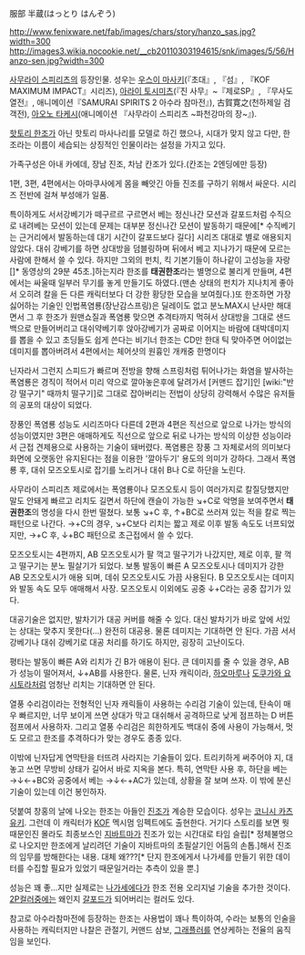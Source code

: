 服部 半蔵(はっとり はんぞう)

http://www.fenixware.net/fab/images/chars/story/hanzo_sas.jpg?width=300   http://images3.wikia.nocookie.net/__cb20110303194615/snk/images/5/56/Hanzo-sen.jpg?width=300 

[[사무라이 스피리츠]]의 등장인물. 성우는 [[우스이 마사키]](『초대』, 『섬』, 『KOF MAXIMUM IMPACT』시리즈), [[아라이 토시미츠]](『진 사무』~『제로SP』, 『무사도 열전』, 애니메이션『SAMURAI SPIRITS 2 아수라 참마전』), 古賀寛之(천하제일 검객전), [[아오노 타케시]](애니메이션 『사무라이 스피리츠 ~파천강마의 장~』).

[[핫토리 한조]]가 아닌 핫토리 마사나리를 모델로 하긴 했으나, 시대가 맞지 않고 다만, 한조라는 이름이 세습되는 상징적인 인물이라는 설정을 가지고 있다.

가족구성은 아내 카에데, 장남 진조, 차남 칸조가 있다.(칸조는 2엔딩에만 등장)

1편, 3편, 4편에서는 아마쿠사에게 몸을 빼앗긴 아들 진조를 구하기 위해서 싸운다. 시리즈 전반에 걸쳐 부성애가 일품.

특이하게도 서서강베기가 떼구르르 구르면서 베는 정신나간 모션과 갈포드처럼 수직으로 내려베는 모션이 있는데 문제는 대부분 정신나간 모션이 발동하기 때문에[* 수직베기는 근거리에서 발동하는데 대기 시간이 갈포드보다 길다] 시리즈 대대로 별로 애용되지 않았다. 대쉬 강베기를 하면 상대방을 덤블링하며 뒤에서 베고 지나가기 때문에 모르는 사람에 한해서 쓸 수 있다.
{{{#!html
<embed height="315" type="application/x-shockwave-flash" width="560" src="//www.youtube.com/v/x2f1U5LiZQI?version=3&hl=ko_KR" allowscriptaccess="null" allowfullscreen="null"></embed>
}}}
하지만 그외의 펀치, 킥 기본기들이 하나같이 고성능을 자랑[]* 동영상의 29분 45초.]하는지라 한조를 '''태권한조'''라는 별명으로 불리게 만들며, 4편에서는 싸울때 일부러 무기를 놓게 만들기도 하였다.(맨손 상태의 펀치가 지나치게 좋아서 오히려 칼을 든 다른 캐릭터보다 더 강한 황당한 모습을 보여줬다.)또 한조하면 가장 싫어하는 기술인 인법폭염룡(장난감스프링)은 딜레이도 없고 분노MAX시 난사만 해대면서 그 후 한조가 원맨쇼질과 폭염룡 맞으면 추격타까지 먹혀서 상대방을 그대로 샌드백으로 만들어버리고 대쉬약베기후 앉아강베기가 공짜로 이어지는 바람에 대박데미지를 뽑을 수 있고 초딩들도 쉽게 쓴다는 비기너 한조는 CD만 한대 틱 맞아주면 어이없는 데미지를 뽑아버려서 4편에서는 체어샷의 원흉인 개캐중 한명이다 

닌자라서 그런지 스피드가 빠르며 전방을 향해 스프링처럼 튀어나가는 화염을 발사하는 폭염룡은 경직이 적어서 미리 약으로 깔아놓은후에 달려가서 [커맨드 잡기]인 [wiki:"반강 떨구기" 때까치 떨구기]로 그대로 잡아버리는 전법이 상당히 강력해서 수많은 유저들의 공포의 대상이 되었다.

장풍인 폭염룡 성능도 시리즈마다 다른데 2편과 4편은 직선으로 앞으로 나가는 방식의 성능이였지만 3편은 애매하게도 직선으로 앞으로 뒤로 나가는 방식의 이상한 성능이라서 근접 견제용으로 사용하는 기술이 돼버렸다. 폭염룡은 장풍 그 자체로서의 의미보다 화면에 오랫동안 유지된다는 점을 이용한 '깔아두기' 용도의 의미가 강하다. 그래서 폭염룡 후, 대쉬 모즈오토시로 잡기를 노리거나 대쉬 B나 C로 하단을 노린다. 

사무라이 스피리츠 제로에서는 폭염룡이나 모즈오토시 등이 여러가지로 칼질당했지만 말도 안돼게 빠르고 리치도 길면서 하단에 캔슬이 가능한 ↘+C로 악명을 보여주면서 '''태권한조'''의 명성을 다시 한번 떨쳤다. 보통 ↘+C 후, ↑+BC로 쓰러져 있는 적을 칼로 찍는 패턴으로 나간다. →+C의 경우, ↘+C보다 리치는 짧고 제로 이후 발동 속도도 너프되었지만, →+C 후, ↓+BC 패턴으로 초근접에서 쓸 수 있다. 

모즈오토시는 4편까지, AB 모즈오토시가 팔 꺽고 떨구기가 나갔지만, 제로 이후, 팔 꺽고 떨구기는 분노 필살기가 되었다. 보통 발동이 빠른 A 모즈오토시나 데미지가 강한 AB 모즈오토시가 애용 되며, 데쉬 모즈오토시도 가끔 사용된다. B 모즈오토시는 데미지와 발동 속도 모두 애매해서 사장. 모즈오토시 이외에도 공중 ↓+C라는 공중 잡기가 있다.

대공기술은 없지만, 발차기가 대공 커버를 해줄 수 있다. 대신 발차기가 바로 앞에 서있는 상대는 맞추지 못한다(...) 완전히 대공용. 물론 데미지는 기대하면 안 된다. 가끔 서서 강베기나 대쉬 강베기로 대공 처리를 하기도 하지만, 굉장히 고난이도다. 

평타는 발동이 빠른  A와 리치가 긴 B가 애용이 된다. 큰 데미지를 줄 수 있을 경우, AB가 성능이 떨어져서, ↓+AB를 사용한다. 물론, 닌자 캐릭이라, [[하오마루]]나 [[도쿠가와 요시토라]]처럼 엄청난 리치는 기대하면 안 된다. 

열풍 수리검이라는 전형적인 닌자 캐릭들이 사용하는 수리검 기술이 있는데, 탄속이 매우 빠르지만, 너무 보이게 쓰면 상대가 막고 대쉬해서 공격하므로 낮게 점프하는 D 버튼 점프에서 사용하자. 그리고 열풍 수리검은 희한하게도 백대쉬 중에 사용이 가능해서, 멋도 모르고 한조를 추격하다가 맞는 경우도 종종 있다.

이밖에 닌자답게 연막탄을 터뜨려 사라지는 기술들이 있다. 트리키하게 써주어야 지, 대놓고 쓰면 무방비 상태가 길어서 바로 지옥을 본다. 특히, 연막탄 사용 후, 하단을 베는 →↓←+BC와 공중에서 베는 →↓←+AC가 있는데, 상황을 잘 보며 쓰자. 이 밖에 분신 기술이 있는데 이건 봉인하자.

덧붙여 창홍의 날에 나오는 한조는 아들인 [[진조]]가 계승한 모습이다. 성우는 [[코니시 카츠유키]]. 그런데 이 캐릭터가 [[KOF]] 멕시멈 임펙트에도 출현한다. 거기다 스토리를 보면 뭣 때문인진 몰라도 최종보스인 [[지바트마]]가 진조가 있는 시간대로 타임 슬립[* 정체불명으로 나오지만 한조에게 날리려던 기술이 지바트마의 초필살기인 어둠의 손톱.]해서 진조의 임무를 방해한다는 내용. 대체 왜???[* 단지 한조에게서 나가세를 만들기 위한 데이터를 수집할 필요가 있었기 때문일거라는 추측이 있을 뿐.] 

성능은 꽤 좋...지만 실제로는 [[나가세]]에다가 한조 전용 오리지널 기술을 추가한 것이다. [[2P컬러]]중에는 왜인지 [[갈포드]]가 되어버리는 컬러도 있다.

참고로 아수라참마전에 등장하는 한조는 사용법이 꽤나 특이하여, 수라는 보통의 인술을 사용하는 캐릭터지만 나찰은 관절기, 커맨드 삼보, [[그래플러]]를 연상케하는 전율의 움직임을 보인다.
